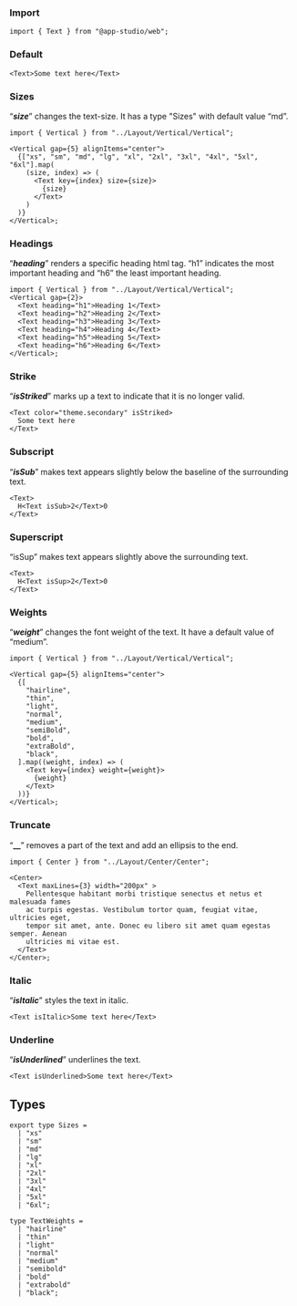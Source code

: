 ### **Import**

```tsx
import { Text } from "@app-studio/web";
```

### **Default**

```tsx
<Text>Some text here</Text>
```

### **Sizes**

“**_size_**” changes the text-size. It has a type "Sizes" with default value “md”.

```tsx
import { Vertical } from "../Layout/Vertical/Vertical";

<Vertical gap={5} alignItems="center">
  {["xs", "sm", "md", "lg", "xl", "2xl", "3xl", "4xl", "5xl", "6xl"].map(
    (size, index) => (
      <Text key={index} size={size}>
        {size}
      </Text>
    )
  )}
</Vertical>;
```

### **Headings**

“**_heading_**” renders a specific heading html tag. “h1” indicates the most important heading and “h6” the least important heading.

```tsx
import { Vertical } from "../Layout/Vertical/Vertical";
<Vertical gap={2}>
  <Text heading="h1">Heading 1</Text>
  <Text heading="h2">Heading 2</Text>
  <Text heading="h3">Heading 3</Text>
  <Text heading="h4">Heading 4</Text>
  <Text heading="h5">Heading 5</Text>
  <Text heading="h6">Heading 6</Text>
</Vertical>;
```

### **Strike**

“**_isStriked_**” marks up a text to indicate that it is no longer valid.

```tsx
<Text color="theme.secondary" isStriked>
  Some text here
</Text>
```

### **Subscript**

“**_isSub_**” makes text appears slightly below the baseline of the surrounding text.

```tsx
<Text>
  H<Text isSub>2</Text>0
</Text>
```

### **Superscript**

“isSup” makes text appears slightly above the surrounding text.

```tsx
<Text>
  H<Text isSup>2</Text>0
</Text>
```

### **Weights**

“**_weight_**” changes the font weight of the text. It have a default value of “medium”.

```tsx
import { Vertical } from "../Layout/Vertical/Vertical";

<Vertical gap={5} alignItems="center">
  {[
    "hairline",
    "thin",
    "light",
    "normal",
    "medium",
    "semiBold",
    "bold",
    "extraBold",
    "black",
  ].map((weight, index) => (
    <Text key={index} weight={weight}>
      {weight}
    </Text>
  ))}
</Vertical>;
```

### **Truncate**

“**__**” removes a part of the text and add an ellipsis to the end.

```tsx
import { Center } from "../Layout/Center/Center";

<Center>
  <Text maxLines={3} width="200px" >
    Pellentesque habitant morbi tristique senectus et netus et malesuada fames
    ac turpis egestas. Vestibulum tortor quam, feugiat vitae, ultricies eget,
    tempor sit amet, ante. Donec eu libero sit amet quam egestas semper. Aenean
    ultricies mi vitae est.
  </Text>
</Center>;
```

### **Italic**

“**_isItalic_**” styles the text in italic.

```tsx
<Text isItalic>Some text here</Text>
```

### **Underline**

“**_isUnderlined_**” underlines the text.

```tsx
<Text isUnderlined>Some text here</Text>
```

## **Types**

```tsx
export type Sizes =
  | "xs"
  | "sm"
  | "md"
  | "lg"
  | "xl"
  | "2xl"
  | "3xl"
  | "4xl"
  | "5xl"
  | "6xl";
```

```tsx
type TextWeights =
  | "hairline"
  | "thin"
  | "light"
  | "normal"
  | "medium"
  | "semibold"
  | "bold"
  | "extrabold"
  | "black";
```
